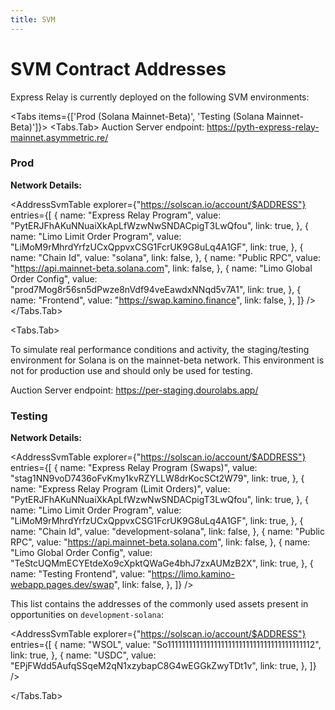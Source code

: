 ```yaml
---
title: SVM
---
```



# SVM Contract Addresses

Express Relay is currently deployed on the following SVM environments:

<Tabs items={['Prod (Solana Mainnet-Beta)', 'Testing (Solana Mainnet-Beta)']}>
<Tabs.Tab>
Auction Server endpoint: https://pyth-express-relay-mainnet.asymmetric.re/

### Prod

**Network Details:**

<AddressSvmTable
  explorer={"https://solscan.io/account/$ADDRESS"}
  entries={[
    {
      name: "Express Relay Program",
      value: "PytERJFhAKuNNuaiXkApLfWzwNwSNDACpigT3LwQfou",
      link: true,
    },
    {
      name: "Limo Limit Order Program",
      value: "LiMoM9rMhrdYrfzUCxQppvxCSG1FcrUK9G8uLq4A1GF",
      link: true,
    },
    {
      name: "Chain Id",
      value: "solana",
      link: false,
    },
    {
      name: "Public RPC",
      value: "https://api.mainnet-beta.solana.com",
      link: false,
    },
    {
      name: "Limo Global Order Config",
      value: "prod7Mog8r56sn5dPwze8nVdf94veEawdxNNqd5v7A1",
      link: true,
    },
    {
      name: "Frontend",
      value: "https://swap.kamino.finance",
      link: false,
    },
  ]}
/>
</Tabs.Tab>

<Tabs.Tab>

<Callout type="warning" emoji="⚠️">
  To simulate real performance conditions and activity, the staging/testing
  environment for Solana is on the mainnet-beta network. This environment is not
  for production use and should only be used for testing.
</Callout>

Auction Server endpoint: https://per-staging.dourolabs.app/

### Testing

**Network Details:**

<AddressSvmTable
  explorer={"https://solscan.io/account/$ADDRESS"}
  entries={[
    {
      name: "Express Relay Program (Swaps)",
      value: "stag1NN9voD7436oFvKmy1kvRZYLLW8drKocSCt2W79",
      link: true,
    },
    {
      name: "Express Relay Program (Limit Orders)",
      value: "PytERJFhAKuNNuaiXkApLfWzwNwSNDACpigT3LwQfou",
      link: true,
    },
    {
      name: "Limo Limit Order Program",
      value: "LiMoM9rMhrdYrfzUCxQppvxCSG1FcrUK9G8uLq4A1GF",
      link: true,
    },
    {
      name: "Chain Id",
      value: "development-solana",
      link: false,
    },
    {
      name: "Public RPC",
      value: "https://api.mainnet-beta.solana.com",
      link: false,
    },
    {
      name: "Limo Global Order Config",
      value: "TeStcUQMmECYEtdeXo9cXpktQWaGe4bhJ7zxAUMzB2X",
      link: true,
    },
    {
      name: "Testing Frontend",
      value: "https://limo.kamino-webapp.pages.dev/swap",
      link: false,
    },
  ]}
/>

This list contains the addresses of the commonly used assets present in opportunities on `development-solana`:

<AddressSvmTable
  explorer={"https://solscan.io/account/$ADDRESS"}
  entries={[
    {
      name: "WSOL",
      value: "So11111111111111111111111111111111111111112",
      link: true,
    },
    {
      name: "USDC",
      value: "EPjFWdd5AufqSSqeM2qN1xzybapC8G4wEGGkZwyTDt1v",
      link: true,
    },
  ]}
/>

</Tabs.Tab>
</Tabs>
